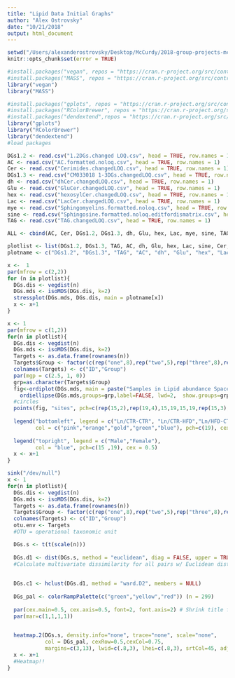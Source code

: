 ```yaml
---
title: "Lipid Data Initial Graphs"
author: "Alex Ostrovsky"
date: "10/21/2018"
output: html_document
---
```


```r
setwd("/Users/alexanderostrovsky/Desktop/McCurdy/2018-group-projects-mccurdy/LipidData/LipidData/CSVs from given data/Processed CSVs (format and LOQ)/Modified LOQ/")
knitr::opts_chunk$set(error = TRUE)
```

```r


#install.packages("vegan", repos = "https://cran.r-project.org/src/contrib/vegan_2.5-2.tar.gz")
#install.packages("MASS", repos = "https://cran.r-project.org/src/contrib/MASS_7.3-50.tar.gz")
library("vegan")
library("MASS")

#install.packages("gplots", repos = "https://cran.r-project.org/src/contrib/gplots_3.0.1.tar.gz")
#install.packages("RColorBrewer", repos = "https://cran.r-project.org/src/contrib/RColorBrewer_1.1-2.tar.gz")
#install.packages("dendextend",repos = "https://cran.r-project.org/src/contrib/dendextend_1.8.0.tar.gz")
library("gplots")
library("RColorBrewer")
library("dendextend")
#load packages
```

```r

DGs1.2 <- read.csv("1.2DGs.changed LOQ.csv", head = TRUE, row.names = 1)
AC <- read.csv("AC.formatted.noloq.csv", head = TRUE, row.names = 1)
Cer <- read.csv("Cerimides.changedLOQ.csv", head = TRUE, row.names = 1)
DGs1.3 <- read.csv("CM033018 1-3DGs.changedLOQ.csv", head = TRUE, row.names = 1)
dh <- read.csv("dhCer.changedLOQ.csv", head = TRUE, row.names = 1)
Glu <- read.csv("GluCer.changedLOQ.csv", head = TRUE, row.names = 1)
hex <- read.csv("hexosylCer.changedLOQ.csv", head = TRUE, row.names = 1)
Lac <- read.csv("LacCer.changedLOQ.csv", head = TRUE, row.names = 1)
mye <- read.csv("Sphingomyelins.formatted.noloq.csv", head = TRUE, row.names = 1)
sine <- read.csv("Sphingosine.formatted.noloq.editfordismatrix.csv", header = TRUE, row.names = 1)
TAG <- read.csv("TAG.changedLOQ.csv", head = TRUE, row.names = 1)

ALL <- cbind(AC, Cer, DGs1.2, DGs1.3, dh, Glu, hex, Lac, mye, sine, TAG)

plotlist <- list(DGs1.2, DGs1.3, TAG, AC, dh, Glu, hex, Lac, sine, Cer, mye, ALL)
plotname <- c("DGs1.2", "DGs1.3", "TAG", "AC", "dh", "Glu", "hex", "Lac", "sine", "Cer", "mye", "ALL")

```

```r
x <-  1
par(mfrow = c(2,2))
for (n in plotlist){
  DGs.dis <- vegdist(n)
  DGs.mds <- isoMDS(DGs.dis, k=2) 
  stressplot(DGs.mds, DGs.dis, main = plotname[x])
  x <- x+1
}
```

```r
x <- 1
par(mfrow = c(1,2))
for(n in plotlist){
  DGs.dis <- vegdist(n)
  DGs.mds <- isoMDS(DGs.dis, k=2) 
  Targets <- as.data.frame(rownames(n))
  Targets$Group <- factor(c(rep("one",8),rep("two",5),rep("three",8),rep("four",8),rep("five",7))) 
  colnames(Targets) <- c("ID","Group")
  par(mgp = c(2.5, 1, 0))
  grp=as.character(Targets$Group)
  fig<-ordiplot(DGs.mds, main = paste("Samples in Lipid abundance Space: ", plotname[x], sep = ""), display = "sites", ylab= "nMDS Dimension2", xlab="nMDS Dimension 1", font.lab=2, font.axis=2, cex.axis = 0.7, type = "none", cex.main=.9)
    ordiellipse(DGs.mds,groups=grp,label=FALSE, lwd=2,  show.groups=grp[1:36], col=c("blue", "green", "pink", "gold","orange"), draw="lines")
  #circles
  points(fig, "sites", pch=c(rep(15,2),rep(19,4),15,19,15,19,rep(15,3),rep(19,3),rep(15,5),rep(19,2), 15, rep(19,3), rep(15,3), rep(19,2), rep(15,2), rep(19,5)), col=c(rep("pink",8),rep("orange",5),rep("gold",8),rep("green",8),rep("blue",7)), cex=1.5)
  
  legend("bottomleft", legend = c("Ln/CTR-CTR", "Ln/CTR-HFD","Ln/HFD-CTR","Ln/HFD-HFD","Ob/HFD-CTR"),
         col = c("pink","orange","gold","green","blue"), pch=c(19), cex = 0.5)
  
  legend("topright", legend = c("Male","Female"),
         col = "blue", pch=c(15 ,19), cex = 0.5)
  x <- x+1
}
```

```r
sink("/dev/null")
x <- 1
for(n in plotlist){
  DGs.dis <- vegdist(n)
  DGs.mds <- isoMDS(DGs.dis, k=2) 
  Targets <- as.data.frame(rownames(n))
  Targets$Group <- factor(c(rep("one",8),rep("two",5),rep("three",8),rep("four",8),rep("five",7))) 
  colnames(Targets) <- c("ID","Group")
  otu.env <- Targets
  #OTU = operational taxonomic unit

  DGs.s <- t(t(scale(n)))
  
  DGs.d1 <- dist(DGs.s, method = "euclidean", diag = FALSE, upper = TRUE)
  #Calculate multivariate dissimilarity for all pairs w/ Euclidean distance, matrix
  
  
  DGs.c1 <- hclust(DGs.d1, method = "ward.D2", members = NULL)
  
  DGs_pal <- colorRampPalette(c("green","yellow","red")) (n = 299)
  
  par(cex.main=0.5, cex.axis=0.5, font=2, font.axis=2) # Shrink title fonts on plot
  par(mar=c(1,1,1,1))
  

  heatmap.2(DGs.s, density.info="none", trace="none", scale="none",
            col = DGs_pal, cexRow=0.5,cexCol=0.75,
            margins=c(3,13), lwid=c(.8,3), lhei=c(.8,3), srtCol=45, adjCol=c(1,1), keysize=1.3, main = plotname[x])
  x <- x+1
  #Heatmap!!
}

```